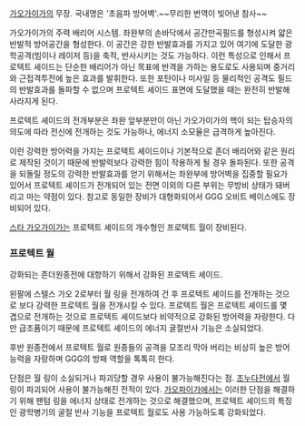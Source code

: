 [[가오가이가]]의 무장. 국내명은 '초음파 방어벽'.~~무리한 번역이 빚어낸 참사~~

가오가이가의 주력 배리어 시스템. 좌완부의 손바닥에서 공간만곡필드를 형성시켜 얇은 반발적 방어공간을 형성한다. 이 공간은 강한 반발효과를 가지고 있어 여기에 도달한 광학공격(빔이나 레이저 등)을 축적, 반사시키는 것도 가능하다. 이런 특성으로 인해서 프로텍트 셰이드는 단순한 배리어가 아닌 목표에 반격을 가하는 용도로도 사용되며 중거리와 근접격투전에 높은 효과를 발휘한다. 또한 포탄이나 미사일 등 물리적인 공격도 필드의 반발효과를 돌파할 수 없으며 프로텍트 셰이드 표면에 도달했을 때는 완전히 반발해 사라지게 된다. 

프로텍트 셰이드의 전개부분은 좌완 앞부분만이 아닌 가오가이가의 핵이 되는 탑승자의 의도에 따라 전신에 전개하는 것도 가능하나, 에너지 소모율은 급격하게 높아진다. 

이런 강력한 방어력을 가지는 프로텍트 셰이드이나 기본적으로 존더 배리어와 같은 원리로 제작된 것이기 때문에 반발력보다 강력한 힘이 작용하게 될 경우 돌파된다. 또한 공격을 되돌릴 정도의 강력한 반발효과를 얻기 위해서는 좌완부에 방어벽을 집중할 필요가 있어서 프로텍트 셰이드가 전개되어 있는 전면 이외의 다른 부위는 무방비 상태가 돼버리고 마는 약점이 있다. 참고로 동일한 장비가 대형화되어서 GGG 오비트 베이스에도 장비되어 있다.

[[스타 가오가이가]]는 프로텍트 셰이드의 개수형인 프로텍트 월이 장비된다.

=== 프로텍트 월 ===
강화되는 존더원종전에 대항하기 위해서 강화된 프로텍트 셰이드. 

왼팔에 스텔스 가오 2로부터 월 링을 전개하여 건 후 프로텍트 셰이드를 전개하는 것으로 보다 강력한 프로텍트 월을 전개시킬 수 있다. 프로텍트 월은 프로텍트 셰이드를 몇 겹으로 전개하는 것으로 프로텍트 셰이드보다 비약적으로 강화된 방어력을 자랑한다. 다만 급조품이기 때문에 프로텍트 셰이드의 에너지 굴절반사 기능은 소실되었다. 

후반 원종전에서 프로텍트 월로 원종들의 공격을 모조리 막아 버리는 비상히 높은 방어 능력을 자랑하며 GGG의 방패 역할을 톡톡히 한다.

단점은 월 링이 소실되거나 파괴당할 경우 사용이 불가능해진다는 점. [[조누다]]전에서 월 링이 파괴되어 사용이 불가능해진 전적이 있다. [[가오파이가]]에서는 이러한 단점을 해결하기 위해 팬텀 링을 에너지 상태로 전개하는 것으로 해결했으며, 프로텍트 셰이드의 특징인 광학병기의 굴절 반사 기능을 프로텍트 월로도 사용 가능하도록 강화되었다. 
